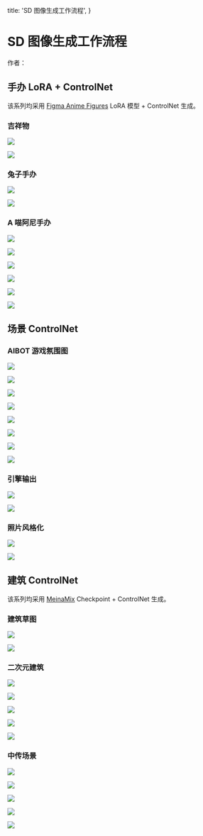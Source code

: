   title: 'SD 图像生成工作流程',
}


# SD 图像生成工作流程


作者：<AuthorCiaochaos />


## 手办 LoRA + ControlNet


该系列均采用 [Figma Anime Figures](https://civitai.com/models/7984/figma-anime-figures) LoRA 模型 + ControlNet 生成。


### 吉祥物

![](/assets/inference/figma-3.jpg)

![](/assets/inference/figma-4.jpg)


### 兔子手办

![](/assets/inference/figma-1.jpg)

![](/assets/inference/figma-2.jpg)


### A 喵阿尼手办

![](/assets/inference/figma-5.jpg)

![](/assets/inference/figma-6.jpg)

![](/assets/inference/figma-7.jpg)

![](/assets/inference/figma-8.jpg)

![](/assets/inference/figma-9.jpg)

![](/assets/inference/figma-10.jpg)




## 场景 ControlNet


### AIBOT 游戏氛围图


![](/assets/inference/aibot-2.jpg)

![](/assets/inference/aibot-1.jpg)

![](/assets/inference/aibot-4.jpg)

![](/assets/inference/aibot-5.jpg)

![](/assets/inference/aibot-6.jpg)

![](/assets/inference/aibot-7.jpg)

![](/assets/inference/aibot-8.jpg)

![](/assets/inference/aibot-3.jpg)


### 引擎输出

![](/assets/inference/scene-1.jpg)

![](/assets/inference/scene-2.jpg)


### 照片风格化

![](/assets/inference/life-1.jpg)

![](/assets/inference/life-2.jpg)


## 建筑 ControlNet

该系列均采用 [MeinaMix](https://civitai.com/models/7240/meinamix) Checkpoint + ControlNet 生成。


### 建筑草图

![](/assets/inference/arch-1.jpg)

![](/assets/inference/arch-2.jpg)



### 二次元建筑


![](/assets/inference/arch-3.jpg)

![](/assets/inference/arch-4.jpg)

![](/assets/inference/arch-5.jpg)

![](/assets/inference/arch-6.jpg)

![](/assets/inference/arch-7.jpg)



### 中传场景


![](/assets/inference/cuc-1.jpg)

![](/assets/inference/cuc-2.jpg)

![](/assets/inference/cuc-3.jpg)

![](/assets/inference/cuc-4.jpg)

![](/assets/inference/cuc-5.jpg)
